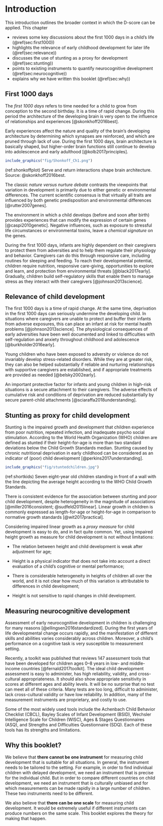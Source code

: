 # Introduction {#intro}

This introduction outlines the broader context in which the D-score can be applied. 
This chapter 

* reviews some key discussions about the first 1000 days in a child's life (\@ref(sec:first1000))
* highlights the relevance of early childhood development for later life  (\@ref(sec:relevance))
* discusses the use of stunting as a proxy for development  (\@ref(sec:stunting))
* points to existing instruments to quantify neurocognitive development (\@ref(sec:neurocognitive))
* explains why we have written this booklet (\@ref(sec:why))

## First 1000 days {#sec:first1000}

The *first 1000 days* refers to time needed for a child to grow from
conception to the second birthday. It is a time of rapid change.
During this period the architecture of the developing brain is very
open to the influence of relationships and experiences
[@skonkhoff2016best].

Early experiences affect the nature and quality of the brain’s
developing architecture by determining which synapses are reinforced,
and which are pruned through lack of use. During the first 1000 days,
brain architecture is basically shaped, but higher-order brain
functions still continue to develop into adolescence and early
adulthood [@kolb2017principles].

```{r shonkoffplot, echo = FALSE, fig.cap = '(ref:shonkoffplot)', out.width='80%', fig.align='center'}
include_graphics("fig/Shonkoff_Ch1.png")
```
(ref:shonkoffplot) Serve and return interactions shape brain architecture. Source: @skonkhoff2016best.

The classic *nature versus nurture debate* contrasts the viewpoints
that variation in development is primarily due to either genetic or
environmental differences. The current scientific consensus is that
virtually all traits are influenced by both genetic predisposition and
environmental differences [@rutter2007genes]. 

The environment in which a child develops (before and soon after
birth) provides experiences that can modify the expression of certain
genes [@caspi2010genetic]. Negative influences, such as exposure to
stressful life circumstances or environmental toxins, leave a
*chemical signature* on the genes.

During the first 1000 days, infants are highly dependent on their
caregivers to protect them from adversities and to help them regulate
their physiology and behavior. Caregivers can do this through
responsive care, including routines for sleeping and feeding. To reach
their developmental potential, children require nutrition, responsive
care-giving, opportunities to explore and learn, and protection from
environmental threats [@black2017early]. Gradually, children build
self-regulatory skills that enable them to manage stress as they
interact with their caregivers [@johnson2013science].


## Relevance of child development {#sec:relevance}

The first 1000 days is a time of rapid change. At the same time,
deprivation in the first 1000 days can seriously undermine the
developing child. In situations where caregivers are unable to protect
and buffer their infants from adverse exposures, this can place an
infant at risk for mental health problems [@johnson2013science]. The
physiological consequences of early adversities have been well
documented and linked to difficulties with self-regulation and anxiety
throughout childhood and adolescence [@burkholder2016early].

Young children who have been exposed to adversity or violence do not
invariably develop stress-related disorders. While they are at greater
risk, they can also be helped substantially if reliable and nurturing
relationships with supportive caregivers are established, and if
appropriate treatments are provided as needed [@belsky2002early].

An important protective factor for infants and young children in
high-risk situations is a secure attachment to their caregivers. The
adverse effects of cumulative risk and conditions of deprivation are
reduced substantially by secure parent-child attachments
[@sciaraffa2018understanding].

## Stunting as proxy for child development {#sec:stunting}

Stunting is the impaired growth and development that children
experience from poor nutrition, repeated infection, and inadequate
psycho social stimulation. According to the World Health Organization
(WHO) children are defined as stunted if their height-for-age is more
than two standard deviations below the Child Growth Standards median.
Stunting caused by chronic nutritional deprivation in early childhood
can be considered as an indicator of (poor) child development
[@perkins2017understanding].

```{r shortkids, echo = FALSE, fig.cap = '(ref:shortkids)', out.width='80%', fig.align='center'}
include_graphics("fig/stuntedchildren.jpg")
```

(ref:shortkids) Seven eight-year old children standing in front of a wall
with the line depicting the average height according to the WHO Child
Growth Standards.

There is consistent evidence for the association between stunting and
poor child development, despite heterogeneity in the magnitude of
associations [@miller2016consistent; @sudfeld2015linear]. Linear
growth in children is commonly expressed as length-for-age or
height-for-age in comparison to normative growth standards
[@wit2017practical]. 

Considering impaired linear growth as a *proxy measure* for child
development is easy to do, and in fact quite common. Yet, using
impaired height growth as measure for child development is not without
limitations:

* The relation between height and child development is weak after
adjustment for age;

* Height is a physical indicator that does not take into account a
direct evaluation of a child’s cognitive or mental performance;

* There is considerable heterogeneity in heights of children all over
the world, and it is not clear how much of this variation is
attributable to differences in child development;

* Height is not sensitive to rapid changes in child development.

## Measuring neurocognitive development {#sec:neurocognitive}

Assessment of early neurocognitive development in children is
challenging for many reasons [@ellingsen2016standardized]. During the
first years of life developmental change occurs rapidly, and the
manifestation of different skills and abilities varies considerably
across children. Moreover, a child’s performance on a cognitive task
is very susceptible to measurement setting.

Recently, a toolkit was published that reviews 147 assessment tools
that have been developed for children ages 0–8 years in low- and
middle-income countries [@fernald2017toolkit]. The ideal child
development assessment is easy to administer, has high reliability,
validity, and cross-cultural appropriateness. It should also show
appropriate sensitivity in scores at different ages and ability
levels. It will be no surprise that no test can meet all of these
criteria. Many tests are too long, difficult to administer, lack
cross-cultural validity or have low reliability. In addition, many of
the measurement instruments are proprietary, and costly to use.

Some of the most widely used tools include the Achenbach Child
Behavior Checklist (CBCL), Bayley Scales of Infant Development (BSID),
Wechsler Intelligence Scale for Children (WISC), Ages & Stages
Questionnaires (ASQ), and  Strengths and Difficulties Questionnaire
(SDQ). Each of these tools has its strengths and limitations. 

## Why this booklet? {#sec:why}

We believe that **there cannot be one instrument** for measuring child
development that is suitable for all situations. In general, the
instrument needs to be tailored to the setting. For example, in order
to find individual children with delayed development, we need an
instrument that is precise for the individual child. But in order to
compare different countries on child development, we need an
instrument that is culturally unbiased and for which measurements can
be made rapidly in a large number of children. These two instruments
need to be different.

We also believe that **there can be one scale** for measuring child
development. It would be extremely useful if different instruments can
produce numbers on the same scale. This booklet explores the theory
for making that happen.
